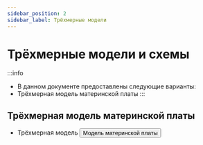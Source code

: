 ```yaml
---
sidebar_position: 2
sidebar_label: Трёхмерные модели
---
```




# Трёхмерные модели и схемы

:::info
* В данном документе предоставлены следующие варианты:
* Трёхмерная модель материнской платы
:::



## Трёхмерная модель материнской платы

* Трёхмерная модель
    <Button variant="contained" disableElevation component="a" rel="noopener" href="http://cdn.mellow.klipper.cn/STL/buffer-plus.zip">Модель материнской платы</Button>
